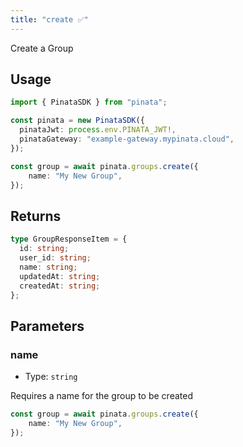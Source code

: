 ```yaml
---
title: "create ✅"
---
```


Create a Group

## Usage

```typescript
import { PinataSDK } from "pinata";

const pinata = new PinataSDK({
  pinataJwt: process.env.PINATA_JWT!,
  pinataGateway: "example-gateway.mypinata.cloud",
});

const group = await pinata.groups.create({
	name: "My New Group",
});
```

## Returns

```typescript
type GroupResponseItem = {
  id: string;
  user_id: string;
  name: string;
  updatedAt: string;
  createdAt: string;
};
```

## Parameters

### name

- Type: `string`

Requires a name for the group to be created

```typescript
const group = await pinata.groups.create({
	name: "My New Group",
});
```
